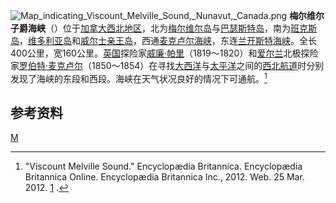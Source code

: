 {{coord|74|13|N|084|00|W|region:CA-NU_type:waterbody_scale:500000|display=title}}
[[Image:Map_indicating_Viscount_Melville_Sound,_Nunavut,_Canada.png|right]]
'''梅尔维尔子爵海峡'''（{{lang-en|Viscount Melville Sound}}）位于[[加拿大|加拿大]][[西北地区_(加拿大)|西北地区]]，北为[[梅尔维尔岛_(加拿大)|梅尔维尔岛]]与[[巴瑟斯特岛_(加拿大)|巴瑟斯特岛]]，南为[[班克斯岛|班克斯岛]]，[[维多利亚岛|维多利亚岛]]和[[威尔士亲王岛_(加拿大北极群岛)|威尔士亲王岛]]，西通[[麦克卢尔海峡|麦克卢尔海峡]]，东连[[兰开斯特海峡|兰开斯特海峡]]。全长400公里，宽160公里。[[英国|英国]]探险家[[威廉·帕里|威廉·帕里]]（1819～1820）和[[爱尔兰|爱尔兰]]北极探险家[[罗伯特·麦克卢尔|罗伯特·麦克卢尔]]（1850～1854）在寻找[[大西洋|大西洋]]与[[太平洋|太平洋]]之间的[[西北航道|西北航道]]时分别发现了海峡的东段和西段。海峡在天气状况良好的情况下可通航。<ref>"Viscount Melville Sound." Encyclopædia Britannica. Encyclopædia Britannica Online. Encyclopædia Britannica Inc., 2012. Web. 25 Mar. 2012. [http://www.britannica.com/EBchecked/topic/630468/Viscount-Melville-Sound] {{Wayback|url=http://www.britannica.com/EBchecked/topic/630468/Viscount-Melville-Sound |date=20111121131149 }}.</ref>

==参考资料==
{{reflist}}
[[Category:加拿大海峡|M]]